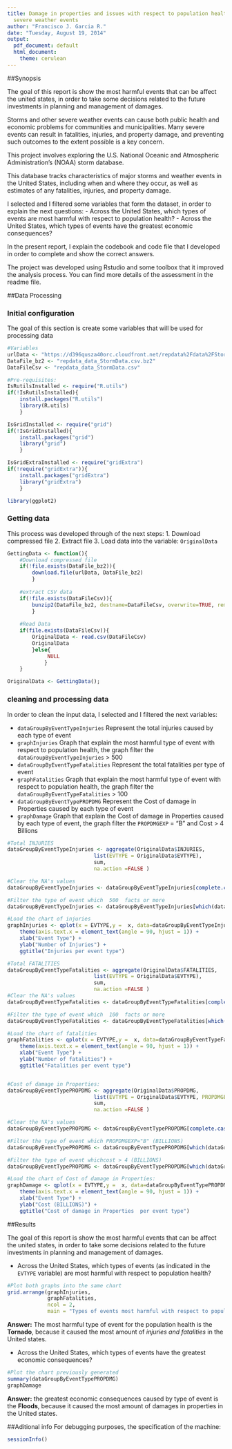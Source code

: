 ```yaml
---
title: Damage in properties and issues with respect to population health caused by
  severe weather events
author: "Francisco J. Garcia R."
date: "Tuesday, August 19, 2014"
output:
  pdf_document: default
  html_document:
    theme: cerulean
---
```


##Synopsis 

The goal of this report is show the most harmful events that can be affect the united states, in order to take some decisions related to the future investments in planning and management of damages.

Storms and other severe weather events can cause both public health and economic problems for communities and municipalities. Many severe events can result in fatalities, injuries, and property damage, and preventing such outcomes to the extent possible is a key concern.

This project involves exploring the U.S. National Oceanic and Atmospheric Administration's (NOAA) storm database.

This database tracks characteristics of major storms and weather events in the United States, including when and where they occur, as well as estimates of any fatalities, injuries, and property damage.

I selected and I filtered some variables that form the dataset, in order to explain the next questions:
- Across the United States, which types of events are most harmful with respect to population health?
- Across the United States, which types of events have the greatest economic consequences?

In the present report, I explain the codebook and code file that I developed in order to complete and show the correct answers.

The project was developed using Rstudio and some toolbox that it improved the analysis process. You can find more details of the assessment in the readme file.

##Data Processing

### Initial configuration

The goal of this section is create some variables that will be used for processing data

```r
#Variables
urlData <- "https://d396qusza40orc.cloudfront.net/repdata%2Fdata%2FStormData.csv.bz2"
DataFile_bz2 <- "repdata_data_StormData.csv.bz2"
DataFileCsv <- "repdata_data_StormData.csv"

#Pre-requisites:
IsRutilsInstalled <- require("R.utils")
if(!IsRutilsInstalled){
    install.packages("R.utils")
    library(R.utils)
    }

IsGridInstalled <- require("grid")
if(!IsGridInstalled){
    install.packages("grid")
    library("grid")
    }

IsGridExtraInstalled <- require("gridExtra")
if(!require("gridExtra")){
    install.packages("gridExtra")
    library("gridExtra")
    }

library(ggplot2)
```

### Getting data

This process was developed through of the next steps:
1. Download compressed file
2. Extract file
3. Load data into the variable: `OriginalData`

```r
GettingData <- function(){
    #Download compressed file
    if(!file.exists(DataFile_bz2)){
        download.file(urlData, DataFile_bz2)
        }
    
    #extract CSV data
    if(!file.exists(DataFileCsv)){
        bunzip2(DataFile_bz2, destname=DataFileCsv, overwrite=TRUE, remove=TRUE)
        }
    
    #Read Data
    if(file.exists(DataFileCsv)){
        OriginalData <- read.csv(DataFileCsv)
        OriginalData
        }else{
             NULL
            }
    }

OriginalData <- GettingData();
```

### cleaning and processing data
In order to clean the input data, I selected and I filtered the next variables:

- `dataGroupByEventTypeInjuries` Represent the total injuries caused by each type of event
- `graphInjuries` Graph that explain the most harmful type of event with respect to population health, the graph filter the `dataGroupByEventTypeInjuries` > 500
- `dataGroupByEventTypeFatalities` Represent the total fatalities per type of event
- `graphFatalities` Graph that explain the most harmful type of event with respect to population health, the graph filter the `dataGroupByEventTypeFatalities` > 100
- `dataGroupByEventTypePROPDMG` Represent the Cost of damage in Properties caused by each type of event
- `graphDamage` Graph that explain the Cost of damage in Properties caused by each type of event, the graph filter the `PROPDMGEXP` = "B" and Cost > 4 Billions

```r
#Total INJURIES
dataGroupByEventTypeInjuries <- aggregate(OriginalData$INJURIES, 
                            list(EVTYPE = OriginalData$EVTYPE), 
                            sum,
                            na.action =FALSE )

#Clear the NA's values
dataGroupByEventTypeInjuries <- dataGroupByEventTypeInjuries[complete.cases(dataGroupByEventTypeInjuries),]

#Filter the type of event which  500  facts or more
dataGroupByEventTypeInjuries <- dataGroupByEventTypeInjuries[which(dataGroupByEventTypeInjuries$x>500),]

#Load the chart of injuries
graphInjuries <- qplot(x = EVTYPE,y =  x, data=dataGroupByEventTypeInjuries)  + 
    theme(axis.text.x = element_text(angle = 90, hjust = 1)) + 
    xlab("Event Type") +
    ylab("Number of Injuries") +
    ggtitle("Injuries per event type")

#Total FATALITIES
dataGroupByEventTypeFatalities <- aggregate(OriginalData$FATALITIES, 
                            list(EVTYPE = OriginalData$EVTYPE), 
                            sum,
                            na.action =FALSE )
#Clear the NA's values
dataGroupByEventTypeFatalities <- dataGroupByEventTypeFatalities[complete.cases(dataGroupByEventTypeFatalities),]

#Filter the type of event which  100  facts or more
dataGroupByEventTypeFatalities <- dataGroupByEventTypeFatalities[which(dataGroupByEventTypeFatalities$x>100),]

#Load the chart of fatalities
graphFatalities <- qplot(x = EVTYPE,y =  x, data=dataGroupByEventTypeFatalities)  + 
    theme(axis.text.x = element_text(angle = 90, hjust = 1)) + 
    xlab("Event Type") +
    ylab("Number of fatalities") +
    ggtitle("Fatalities per event type")


#Cost of damage in Properties:
dataGroupByEventTypePROPDMG <- aggregate(OriginalData$PROPDMG, 
                            list(EVTYPE = OriginalData$EVTYPE, PROPDMGEXP = OriginalData$PROPDMGEXP), 
                            sum,
                            na.action =FALSE )

#Clear the NA's values
dataGroupByEventTypePROPDMG <- dataGroupByEventTypePROPDMG[complete.cases(dataGroupByEventTypePROPDMG),]

#Filter the type of event which PROPDMGEXP="B" (BILLIONS)
dataGroupByEventTypePROPDMG <- dataGroupByEventTypePROPDMG[which(dataGroupByEventTypePROPDMG$PROPDMGEXP=="B") ,]

#Filter the type of event whichcost > 4 (BILLIONS)
dataGroupByEventTypePROPDMG <- dataGroupByEventTypePROPDMG[which(dataGroupByEventTypePROPDMG$x>4) ,]

#Load the chart of Cost of damage in Properties:
graphDamage <- qplot(x = EVTYPE,y =  x, data=dataGroupByEventTypePROPDMG)  + 
    theme(axis.text.x = element_text(angle = 90, hjust = 1)) + 
    xlab("Event Type") +
    ylab("Cost (BILLIONS)") +
    ggtitle("Cost of damage in Properties  per event type")
```

##Results 

The goal of this report is show the most harmful events that can be affect the united states, in order to take some decisions related to the future investments in planning and management of damages.

- Across the United States, which types of events (as indicated in the `EVTYPE` variable) are most harmful with respect to population health?
```r
#Plot both graphs into the same chart
grid.arrange(graphInjuries, 
             graphFatalities, 
             ncol = 2, 
             main = "Types of events most harmful with respect to population health")
```
**Answer:** The most harmful type of event for the population health is the **Tornado**, because it caused the most amount of *injuries and fatalities* in the United states.

- Across the United States, which types of events have the greatest economic consequences?
```r
#Plot the chart previously generated
summary(dataGroupByEventTypePROPDMG)
graphDamage

```
**Answer:** the greatest economic consequences caused by type of event is the **Floods**, because it caused the most amount of  damages in properties in the United states.

##Aditional info
For debugging purposes, the specification of the machine:
```r
sessionInfo()
```

